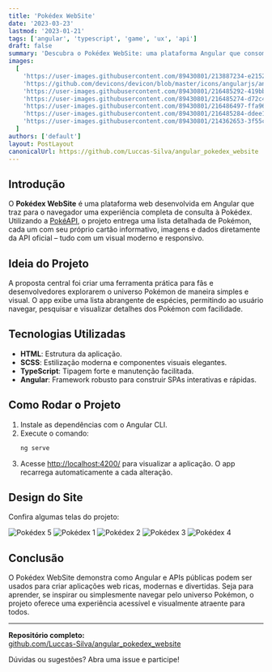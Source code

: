 ```yaml
---
title: 'Pokédex WebSite'
date: '2023-03-23'
lastmod: '2023-01-21'
tags: ['angular', 'typescript', 'game', 'ux', 'api']
draft: false
summary: 'Descubra o Pokédex WebSite: uma plataforma Angular que consome a PokéAPI para exibir uma lista completa de Pokémon com cartões informativos, design moderno e experiência responsiva.'
images:
  [
    'https://user-images.githubusercontent.com/89430801/213887234-e2152668-1001-4dc8-b5ef-52a83d664968.svg',
    'https://github.com/devicons/devicon/blob/master/icons/angularjs/angularjs-original.svg',
    'https://user-images.githubusercontent.com/89430801/216485292-419bb69a-a9db-4f63-8052-50f02b8237c8.svg',
    'https://user-images.githubusercontent.com/89430801/216485274-d72c44eb-4f5c-423e-93c3-f2c149788fbb.svg',
    'https://user-images.githubusercontent.com/89430801/216486497-ffa96593-7386-4cdb-98ba-f0bbcc0a3ba2.svg',
    'https://user-images.githubusercontent.com/89430801/216485284-ddee1296-d079-4031-9fa9-3adde375a6ae.svg',
    'https://user-images.githubusercontent.com/89430801/214362653-3f55cedd-db58-4a35-8c15-77a45aeee7a8.svg',
  ]
authors: ['default']
layout: PostLayout
canonicalUrl: https://github.com/Luccas-Silva/angular_pokedex_website
---
```


## Introdução

O **Pokédex WebSite** é uma plataforma web desenvolvida em Angular que traz para o navegador uma experiência completa de consulta à Pokédex. Utilizando a [PokéAPI](https://pokeapi.co/), o projeto entrega uma lista detalhada de Pokémon, cada um com seu próprio cartão informativo, imagens e dados diretamente da API oficial – tudo com um visual moderno e responsivo.

<TOCInline toc={props.toc} exclude="Introdução" />

## Ideia do Projeto

A proposta central foi criar uma ferramenta prática para fãs e desenvolvedores explorarem o universo Pokémon de maneira simples e visual. O app exibe uma lista abrangente de espécies, permitindo ao usuário navegar, pesquisar e visualizar detalhes dos Pokémon com facilidade.

## Tecnologias Utilizadas

- **HTML**: Estrutura da aplicação.
- **SCSS**: Estilização moderna e componentes visuais elegantes.
- **TypeScript**: Tipagem forte e manutenção facilitada.
- **Angular**: Framework robusto para construir SPAs interativas e rápidas.

## Como Rodar o Projeto

1. Instale as dependências com o Angular CLI.
2. Execute o comando:
   ```bash
   ng serve
   ```
3. Acesse [http://localhost:4200/](http://localhost:4200/) para visualizar a aplicação. O app recarrega automaticamente a cada alteração.

## Design do Site

Confira algumas telas do projeto:

![Pokédex 5](https://user-images.githubusercontent.com/89430801/216485292-419bb69a-a9db-4f63-8052-50f02b8237c8.svg)
![Pokédex 1](https://user-images.githubusercontent.com/89430801/216485274-d72c44eb-4f5c-423e-93c3-f2c149788fbb.svg)
![Pokédex 2](https://user-images.githubusercontent.com/89430801/216486497-ffa96593-7386-4cdb-98ba-f0bbcc0a3ba2.svg)
![Pokédex 3](https://user-images.githubusercontent.com/89430801/216485284-ddee1296-d079-4031-9fa9-3adde375a6ae.svg)
![Pokédex 4](https://user-images.githubusercontent.com/89430801/214362653-3f55cedd-db58-4a35-8c15-77a45aeee7a8.svg)

## Conclusão

O Pokédex WebSite demonstra como Angular e APIs públicas podem ser usados para criar aplicações web ricas, modernas e divertidas. Seja para aprender, se inspirar ou simplesmente navegar pelo universo Pokémon, o projeto oferece uma experiência acessível e visualmente atraente para todos.

---

**Repositório completo:**  
[github.com/Luccas-Silva/angular_pokedex_website](https://github.com/Luccas-Silva/angular_pokedex_website)

Dúvidas ou sugestões? Abra uma issue e participe!
